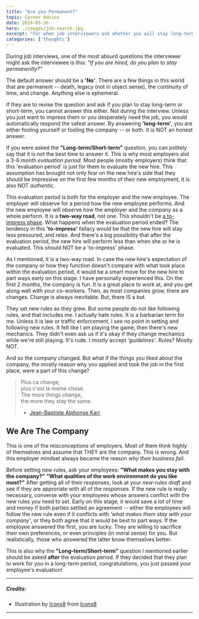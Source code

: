 ```yaml
---
title: "Are you Permanent?"
topic: Career Advice
date: 2014-05-26
hero: ./images/job-search.jpg
excerpt: "For when job interviewers ask whether you will stay long-term or short-term"
categories: ['thoughts']
---
```


During job interviews, one of the most absurd questions the interviewer might ask the interviewee is this: *"If you are hired, do you plan to stay permanently?"*

The default answer should be a **'No'**. There are a few things in this world that are permanent -- death, legacy (not in object sense), the continuity of time, and change. Anything else is ephemeral.

If they are to revise the question and ask if you plan to stay long-term or short-term, you cannot answer this either. Not during the interview. Unless you just want to impress them or you desperately need the job, you would automatically respond the safest answer. By answering **'long-term'**, you are either fooling yourself or fooling the company -- or both. It is NOT an honest answer.

If you were asked the **"Long-term/Short-term"** question, you can politely say that it is not the best time to answer it. This is why most employers alot a 3-6 month *evaluation period*. Most people (mostly employers) think that this 'evaluation period' is just for them to evaluate the new hire. This assumption has brought not only fear on the new hire's side that they should be impressive on the first few months of their new employment, it is also NOT *authentic*.

This evaluation period is both for the employer and the new employee. The employer will observe for a period how the new employee performs. And the new employee will observe how the employer and the company as a whole perform. It is a **two-way road**, not one. This shouldn't be [a to-impress phase](/blog/penchant-to-impress). What happens when the evaluation period ended? The tendency in this **'to-impress'** fallacy would be that the new hire will stay less pressured, and relax. And there's a big possibility that after the evaluation period, the new hire will perform less than when she or he is evaluated. This should NOT be a 'to-impress' phase.

As I mentioned, it is a two-way road. In case the new hire's expectation of the company or how they function doesn't compare with what took place within the evaluation period, it would be a smart move for the new hire to part ways early on this stage. I have personally experienced this. On the first 2 months, the company is fun. It is a great place to work at, and you get along well with your co-workers. Then, as most companies grow, there are changes. Change is always inevitable. But, there IS a but.

They set new rules as they grew. But some people do not like following rules, and that includes me. I actually hate rules. It is a barbarian term for me. Unless it is law or traffic enforcement, I see no point in setting and following new rules. It felt like I am playing the game, then there's new mechanics. They didn't even ask us if it's okay if they change mechanics while we're still playing. It's rude. I mostly accept *'guidelines'*. Rules? Mostly NOT.

And so the company changed. But what if the things you liked about the company, the mostly reason why you applied and took the job in the first place, were a part of this change?

> Plus ca change, <br />plus c'est la meme chose. <br />The more things change, <br />the more they stay the same. <br />
> - <a href="http://en.wiktionary.org/wiki/plus_%C3%A7a_change,_plus_c'est_la_m%C3%AAme_chose" target="_blank"><span class="author">Jean-Baptiste Alphonse Karr</span></a>

## We Are The Company

This is one of the misconceptions of employers. Most of them think highly of themselves and assume that THEY are the company. This is wrong. And this employer mindset always became the reason *why their business fail*.

Before setting new rules, ask your employees: **"What makes you stay with the company?"** **"What qualities of the work environment do you like most?"** After getting all of their responses, look at your *new-rules draft* and see if they are approriate with all of the responses. If the new rule is really necessary, converse with your employees whose answers conflict with the new rules you need to set. Early on this stage, it would save a lot of time and money if both parties settled an agreement -- either the employees will follow the new rule even if it conflicts with *'what makes them stay with your company'*, or they both agree that it would be best to part ways. If the employee answered the first, you are lucky. They are willing to sacrifice their own preferences, or even principles (in moral sense) for you. But realistically, those who answered the latter know themselves better.

This is also why the **"Long-term/Short-term"** question I mentioned earlier should be asked **after** the evaluation period. If they decided that they plan to work for you in a long-term period, congratulations, you just passed your employee's evaluation!

<hr />

##### Credits:
* Illustration by [Icons8](https://icons8.com/illustrations/illustration/lime-searching) from [Icons8](https://icons8.com/)

<hr />
